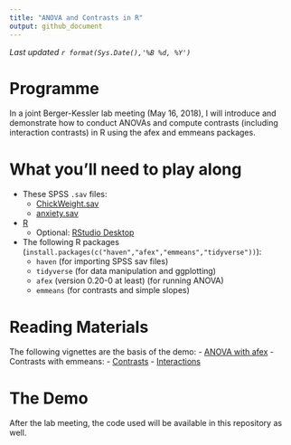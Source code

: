 ```yaml
---
title: "ANOVA and Contrasts in R"
output: github_document
---
```


<!-- README.md is generated from README.Rmd. Please edit that file -->
_Last updated `r format(Sys.Date(),'%B %d, %Y')`_

# Programme

In a joint Berger-Kessler lab meeting (May 16, 2018), I will introduce and demonstrate how to conduct ANOVAs and compute contrasts (including interaction contrasts) in R using the afex and emmeans packages.

# What you'll need to play along

  - These SPSS `.sav` files:
	  - [ChickWeight.sav](data/ChickWeight.sav)
	  - [anxiety.sav](data/anxiety.sav)
  - [R](https://cran.r-project.org/)
    - Optional: [RStudio Desktop](https://www.rstudio.com/)
  - The following R packages (`install.packages(c("haven","afex","emmeans","tidyverse"))`):  
    - `haven` (for importing SPSS sav files) 
    - `tidyverse` (for data manipulation and ggplotting)
    - `afex` (version 0.20-0 at least) (for running ANOVA)
    - `emmeans` (for contrasts and simple slopes)  

# Reading Materials

The following vignettes are the basis of the demo:
  - [ANOVA with afex](https://github.com/singmann/afex/blob/master/vignettes/afex_anova_example.Rmd)
  - Contrasts with emmeans:
    - [Contrasts](https://cran.r-project.org/web/packages/emmeans/vignettes/comparisons.html)
    - [Interactions](https://cran.r-project.org/web/packages/emmeans/vignettes/interactions.html)

# The Demo

After the lab meeting, the code used will be available in this repository as well.
